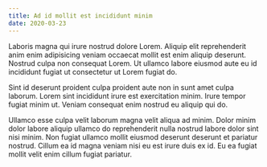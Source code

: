 ```yaml
---
title: Ad id mollit est incididunt minim
date: 2020-03-23
---
```


Laboris magna qui irure nostrud dolore Lorem. Aliquip elit reprehenderit anim
enim adipisicing veniam occaecat mollit est enim aliquip deserunt. Nostrud culpa
non consequat Lorem. Ut ullamco labore eiusmod aute eu id incididunt fugiat ut
consectetur ut Lorem fugiat do.

Sint id deserunt proident culpa proident aute non in sunt amet culpa laborum.
Lorem sint incididunt irure est exercitation minim. Irure tempor fugiat minim
ut. Veniam consequat enim nostrud eu aliquip qui do.

Ullamco esse culpa velit laborum magna velit aliqua ad minim. Dolor minim dolor
labore aliquip ullamco do reprehenderit nulla nostrud labore dolor sint nisi
minim. Non fugiat ullamco mollit eiusmod deserunt deserunt et pariatur nostrud.
Cillum ea id magna veniam nisi eu est irure duis ex id. Eu ea fugiat mollit
velit enim cillum fugiat pariatur.
